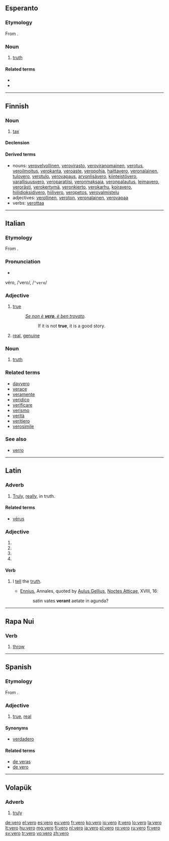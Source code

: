 {{also|véro}}
==Esperanto==

===Etymology===
From {{etyl|la|eo}} {{term|verus|vērus|true|lang=la}}.

===Noun===
{{eo-noun}}

# [[truth]]

====Related terms====
* {{l|eo|vera}}
* {{l|eo|vere}}

----

==Finnish==

===Noun===
{{head|fi|noun}}

# [[tax]]

====Declension====
{{fi-decl-valo|ver}}

====Derived terms====
* nouns: [[verovelvollinen]], [[verovirasto]], [[veroviranomainen]], [[verotus]], [[veroilmoitus]], [[verokanta]], [[veroaste]], [[veropohja]], [[haittavero]], [[veronalainen‎]], [[tulovero‎]], [[verotulo‎]], [[verovapaus‎]], [[arvonlisävero‎]], [[kiinteistövero‎]], [[varallisuusvero‎]], [[veroparatiisi‎]], [[veronmaksaja‎]], [[veronpalautus‎]], [[leimavero‎]], [[verorästi‎]], [[verokertymä‎]], [[veronkierto‎]], [[verokarhu‎]], [[koiravero‎]], [[hiilidioksidivero‎]], [[hiilivero‎]], [[veropetos‎]], [[verovalmistelu‎]]
* adjectives: [[verollinen]], [[veroton]], [[veronalainen]], [[verovapaa]]
* verbs: [[verottaa]]

----

==Italian==

===Etymology===
From {{etyl|la|it}} {{term|verus|vērus|true|lang=la}}.

===Pronunciation===
* {{audio|It-vero.ogg|Audio}}
véro, /ˈvero/, /<tt>"vero</tt>/

===Adjective===
{{it-adj|ver}}

# [[true]]
#: ''[[wikiquote:Italian_proverbs#S|Se non è '''vero''', è ben trovato]].''
#:: If it is not '''true''', it is a good story.
# [[real]], [[genuine]]

===Noun===
{{it-noun|ver|m|o|i}}

# [[truth]]

===Related terms===
* [[davvero]]
* [[verace]]
* [[veramente]]
* [[veridico]]
* [[verificare]]
* [[verismo]]
* [[verità]]
* [[veritiero]]
* [[verosimile]]

===See also===
* [[verro]]

----

==Latin==

===Adverb===
{{la-adv|vero|vērō|-}}

# [[truly|Truly]], [[really]], in truth.

====Related terms====
* [[verus|vērus]]

===Adjective===
{{la-adj-form|vērō}}

# {{inflection of|verus|vērus|dat|m|s|lang=la}}
# {{inflection of|verus|vērus|dat|n|s|lang=la}}
# {{inflection of|verus|vērus|abl|m|s|lang=la}}
# {{inflection of|verus|vērus|abl|n|s|lang=la}}

====Verb====
{{la-verb|vero|vēro|verare|vērāre|-|-|-|-}}

# {{archaic|lang=la}} I [[tell]] the [[truth]].
#* [[:w:Ennius|Ennius]], Annales, quoted by [[:w:Aulus Gellius|Aulus Gellius]], [[:w:Noctes Atticae|Noctes Atticae]], XVIII, 16:
#*: satin vates '''verant''' aetate in agunda?

----

==Rapa Nui==

===Verb===
{{head|rap|verb}}

# [[throw]]
----

==Spanish==

===Etymology===
From {{etyl|la|es}} {{term|verus|vērus|true|lang=la}}.

===Adjective===
{{es-adj|f=vera}}

# {{qualifier|antiquated}} [[true]], [[real]]

====Synonyms====
* [[verdadero]]

====Related terms====
* [[de veras]]
* [[de vero]]

----

==Volapük==

===Adverb===
{{head|vo|adverb}}

# [[truly]]

[[de:vero]]
[[el:vero]]
[[es:vero]]
[[eu:vero]]
[[fr:vero]]
[[ko:vero]]
[[io:vero]]
[[it:vero]]
[[lo:vero]]
[[la:vero]]
[[lt:vero]]
[[hu:vero]]
[[mg:vero]]
[[fj:vero]]
[[nl:vero]]
[[ja:vero]]
[[pl:vero]]
[[ro:vero]]
[[ru:vero]]
[[fi:vero]]
[[sv:vero]]
[[tr:vero]]
[[vo:vero]]
[[zh:vero]]